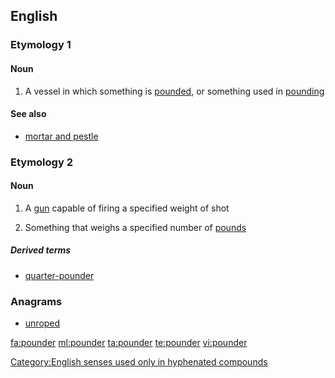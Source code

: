 ==English==

===Etymology 1===
{{suffix|pound|gloss1=verb|er|gloss2=agent suffix}}

====Noun====
{{en-noun}}

# A vessel in which something is [[pounded]], or something used in [[pounding]]

====See also====
* [[mortar and pestle]]

===Etymology 2===
{{suffix|pound|gloss1=measure of weight|er}}

====Noun====
{{en-noun}}

# {{context|only in combination|lang=en}} A [[gun]] capable of firing a specified weight of shot
# {{context|only in combination|lang=en}} Something that weighs a specified number of [[pound]]s

=====Derived terms=====
* [[quarter-pounder]]

===Anagrams===
* [[unroped#English|unroped]]

[[Category:English senses used only in hyphenated compounds]]

[[fa:pounder]]
[[ml:pounder]]
[[ta:pounder]]
[[te:pounder]]
[[vi:pounder]]